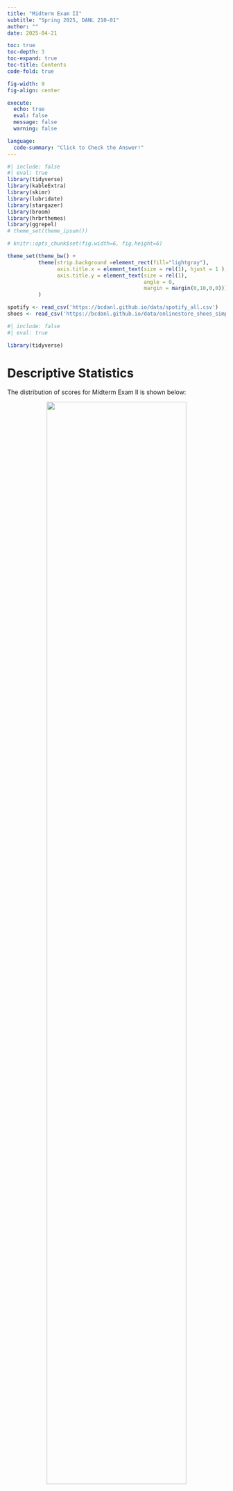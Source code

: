 ```yaml
---
title: "Midterm Exam II"
subtitle: "Spring 2025, DANL 210-01"
author: ""
date: 2025-04-21

toc: true
toc-depth: 3
toc-expand: true
toc-title: Contents
code-fold: true

fig-width: 9
fig-align: center

execute:
  echo: true
  eval: false
  message: false
  warning: false

language: 
  code-summary: "Click to Check the Answer!"
---
```

```r
#| include: false
#| eval: true
library(tidyverse)
library(kableExtra)
library(skimr)
library(lubridate)
library(stargazer)
library(broom)
library(hrbrthemes)
library(ggrepel)
# theme_set(theme_ipsum())

# knitr::opts_chunk$set(fig.width=6, fig.height=6)  

theme_set(theme_bw() +
          theme(strip.background =element_rect(fill="lightgray"),
                axis.title.x = element_text(size = rel(1), hjust = 1 ),
                axis.title.y = element_text(size = rel(1), 
                                            angle = 0,
                                            margin = margin(0,10,0,0)))
          )

spotify <- read_csv('https://bcdanl.github.io/data/spotify_all.csv')
shoes <- read_csv('https://bcdanl.github.io/data/onlinestore_shoes_simple.csv')
```

<!-- \begin{center}\large\bfseries -->
<!-- \textsf{Spring 2025, SUNY Geneseo, DANL 210-01} -->
<!-- \vspace*{-.5cm} -->
<!-- \end{center} -->

<!-- \begin{center}\huge\bfseries -->
<!-- \textsf{Midterm Exam II} -->
<!-- \vspace*{-.5cm} -->
<!-- \end{center} -->

<!-- \begin{center}\large\bfseries -->
<!-- \textsf{Make-up Version} -->
<!-- \end{center} -->

<!-- \begin{center}\large -->
<!-- {April 21, 2025} -->
<!-- \end{center} -->


<!-- # Honor Pledges -->

<!-- I solemnly swear that I will not cheat or engage in any form of academic dishonesty during this exam.  -->

<!-- I will not communicate with other students or use unauthorized materials.  -->

<!-- I will uphold the integrity of this exam and demonstrate my own knowledge and abilities. -->

<!-- By taking this pledge, I acknowledge that academic dishonesty undermines the academic process and is a violation of the trust placed in me as a student.  -->

<!-- I accept the consequences of any violation of this promise. -->

<!-- - Student's Name:  -->
<!-- - Student's Signature:  -->

<!-- <br><br> -->

```r
#| include: false
#| eval: true

library(tidyverse)
```



# Descriptive Statistics


The distribution of scores for Midterm Exam II is shown below:

<div style="text-align: center; width: 100%; margin: auto;">
  <img src="https://bcdanl.github.io/lec_figs/danl-210-s25-exam-2-dist.png" style="width: 80%; margin-bottom: -20px;">
  <p style="font-weight: bold;"></p>
</div>



The distribution of raw scores for Data Collection in Midterm Exam II is shown below:

<div style="text-align: center; width: 100%; margin: auto;">
  <img src="https://bcdanl.github.io/lec_figs/danl-210-s25-exam-2-dist-dc.png" style="width: 80%; margin-bottom: -20px;">
  <p style="font-weight: bold;"></p>
</div>



The distribution of raw scores for Pandas in Midterm Exam II is shown below:

<div style="text-align: center; width: 100%; margin: auto;">
  <img src="https://bcdanl.github.io/lec_figs/danl-210-s25-exam-2-dist-pandas.png" style="width: 80%; margin-bottom: -20px;">
  <p style="font-weight: bold;"></p>
</div>

<br>

The following provides the descriptive statistics for each part of the Midterm Exam II:

```r
#| echo: false
#| eval: true
sum <- readr::read_csv("https://bcdanl.github.io/data/spring-2025-danl-210-exam1-stat.csv")
DT::datatable(sum, options = list(pageLength = nrow(sum)), rownames = FALSE)
```

<br>

# Section 1. Data Collection I

```python
#| eval: false
#| echo: true
#| code-fold: false
#| message: false
#| warning: false

# %%
# =============================================================================
# Setting up
# =============================================================================
import pandas as pd
import os
import time
import random
from selenium import webdriver
from selenium.webdriver.common.by import By

driver = webdriver.Chrome() 

# Set the working directory path
wd_path = '/Users/bchoe/My Drive/suny-geneseo/spring2025/lecture-code'
os.chdir(wd_path)  

url = 'http://quotes.toscrape.com/tableful/'
```






**First/Front page** of the website for the `url`:

<div style="text-align: center; width: 100%; margin: auto;">
  <img src="https://bcdanl.github.io/lec_figs/table-scraping-quotes.png" style="width: 80%; margin-bottom: -20px;">
  <p style="font-weight: bold;"></p>
</div>



<br>

**Last page** of the website for the `url`:


<div style="text-align: center; width: 100%; margin: auto;">
  <img src="https://bcdanl.github.io/lec_figs/table-scraping-quotes_end.png" style="width: 80%; margin-bottom: -20px;">
  <p style="font-weight: bold;"></p>
</div>








**A single quote with its author**
<div style="text-align: center; width: 100%; margin: auto;">
  <img src="https://bcdanl.github.io/lec_figs/table-scraping-quotes-only.png" style="width: 80%; margin-bottom: -20px;">
  <p style="font-weight: bold;"></p>
</div>



<br>


**Corresponding tags**

<div style="text-align: center; width: 100%; margin: auto;">
  <img src="https://bcdanl.github.io/lec_figs/table-scraping-quotes-tag-only.png" style="width: 80%; margin-bottom: -20px;">
  <p style="font-weight: bold;"></p>
</div>






## Question 1 (Points: 4)
- Write `pandas` code that reads the HTML table from the front page of the website URL stored in `url` into a DataFrame called `df`.



```python
#| eval: false
#| message: false
#| warning: false

df = pd.read_html(url)[0]
```



<br>

## Question 2 (Points: 4)

- Write code to load the first/front page of the website for the `url` on the Chrome browser that *is being controlled by automated test software*, called `selenium`.



```python
#| eval: false
#| message: false
#| warning: false

driver.get(url)
```




<br>



## Question 3 (Points: 20)
- Write Python code to scrape every quote from a paginated website (unknown number of pages, 10 quotes per page) by repeatedly clicking the **Next** button until it disappears. 
  - On each page, extract each quote and its author into a column `quote_author` and its associated tags into `tags`, appending them to a DataFrame named `df_clean`. 
  - After loading each page, pause execution for a random 1–2 second interval. 
  - Examine below XPath examples for `quote_author` (rows 2, 4, 6, …) and `tags` (rows 3, 5, 7, …), identify that pattern of even vs. odd row numbers, and use it to build your f-strings for locating each element.

```python
#| eval: false
#| echo: true
#| code-fold: false
#| message: false
#| warning: false

# Table body - quote with author
xpath_quote_author_01 = '/html/body/div/table/tbody/tr[2]/td'
xpath_quote_author_02 = '/html/body/div/table/tbody/tr[4]/td'
xpath_quote_author_03 = '/html/body/div/table/tbody/tr[6]/td'
xpath_quote_author_04 = '/html/body/div/table/tbody/tr[8]/td'
xpath_quote_author_05 = '/html/body/div/table/tbody/tr[10]/td'
xpath_quote_author_06 = '/html/body/div/table/tbody/tr[12]/td'
xpath_quote_author_07 = '/html/body/div/table/tbody/tr[14]/td'
xpath_quote_author_08 = '/html/body/div/table/tbody/tr[16]/td'
xpath_quote_author_09 = '/html/body/div/table/tbody/tr[18]/td'
xpath_quote_author_10 = '/html/body/div/table/tbody/tr[20]/td'

# Table body - tags
xpath_tags_01 = '/html/body/div/table/tbody/tr[3]/td'
xpath_tags_02 = '/html/body/div/table/tbody/tr[5]/td'
xpath_tags_03 = '/html/body/div/table/tbody/tr[7]/td'
xpath_tags_04 = '/html/body/div/table/tbody/tr[9]/td'
xpath_tags_05 = '/html/body/div/table/tbody/tr[11]/td'
xpath_tags_06 = '/html/body/div/table/tbody/tr[13]/td'
xpath_tags_07 = '/html/body/div/table/tbody/tr[15]/td'
xpath_tags_08 = '/html/body/div/table/tbody/tr[17]/td'
xpath_tags_09 = '/html/body/div/table/tbody/tr[19]/td'
xpath_tags_10 = '/html/body/div/table/tbody/tr[21]/td'
```







```python
#| eval: false
#| message: false
#| warning: false

df_clean = pd.DataFrame()
while True:
    
    try:
        btn = driver.find_element(By.PARTIAL_LINK_TEXT, "Next")
    except:
        btn = []

    for i in range(1,11):
        j = i*2
        k = i*2+1
        
        xpath_quote_author = f'/html/body/div/table/tbody/tr[{j}]/td'
        xpath_tags = f'/html/body/div/table/tbody/tr[{k}]/td'
        
        quote_author = driver.find_element(By.XPATH, xpath_quote_author).text
        tags = driver.find_element(By.XPATH, xpath_tags).text
        
        lst = [quote_author, tags]
        obs = pd.DataFrame([lst])
        df_clean = pd.concat([df_clean, obs])
    
    if btn != []:
        btn.click()
        time.sleep(random.uniform(1,2))
    else:
        break
      
df_clean.columns = ['quote_author', 'tags']
```





<br>



## Question 4 (Points: 4)
- Write one-line code to export the `df_clean` DataFrame as a CSV file named **table_quotes.csv** inside the **data** subfolder of the current working directory given by `wd_path`.
  - Ensure that the CSV does not include row index of the `df_clean` DataFrame.



```python
#| eval: false
#| message: false
#| warning: false

df_clean.to_csv('data/quotes_table.csv', index=False, encoding = 'utf-8-sig')  
```



<br>


## Question 5 (Points: 4)

- Write a one-line code to quit the Chrome browser that *is being controlled by automated test software*, called `selenium`.



```python
#| eval: false
#| message: false
#| warning: false

driver.quit()
```




<br><br>



# Section 2. Data Collection II


## Question 6 (Points: 4)

- In the client–server model of the web, which statement is true?
a. A client hosts webpages, and a server displays them to users.
b. A client requests data, and a server responds with data.
c. Clients and servers are the same machine communicating via HTTPS.
d. A server initiates requests, and a client responds with data.



```python
#| eval: false
#| message: false
#| warning: false

b. A client requests data, and a server responds with data.
```


<br>



## Question 7 (Points: 10)
- Fill in the following 5 blanks to make a request to the FRED API for collecting the U.S. unemployment rate (`series_id` = "**UNRATE**")

```python
#| echo: true
#| eval: false

import requests
import pandas as pd
param_dicts = {
  'api_key': 'YOUR_FRED_API_KEY', ## Change to your own key
  'file_type': 'json',
  'series_id': ___BLANK_1___    ## ID for series data from the FRED
}
api_endpoint = "https://api.stlouisfed.org/fred/series/observations"
response = ___BLANK_2___

# Check if the server successfully sends the requested content
if ___BLANK_3___:
    # Convert JSON response to Python dictionary.
    content = ___BLANK_4___

    # Create a DataFrame of key 'observations's value from the content dictionary
    df = pd.DataFrame( ___BLANK_5___ )
else:
    print("The server cannot find the requested content")
```




**key**-**value** pairs in the `content` dictionary

<div style="text-align: center; width: 100%; margin: auto;">
  <img src="https://bcdanl.github.io/lec_figs/content_dictionary.png" style="width: 80%; margin-bottom: -20px;">
  <p style="font-weight: bold;"></p>
</div>


<br>

**_Answer_** for `___BLANK_1___`:

```python
#| eval: false
#| message: false
#| warning: false

"UNRATE"
```

<br>

**_Answer_** for `___BLANK_2___`:

```python
#| eval: false
#| message: false
#| warning: false

requests.get(api_endpoint, params=param_dicts)
```


<br>


**_Answer_** for `___BLANK_3___`:

```python
#| eval: false
#| message: false
#| warning: false

response.status_code == 200
```

<br>



**_Answer_** for `___BLANK_4___`:

```python
#| eval: false
#| message: false
#| warning: false

response.json()
```

<br>




**_Answer_** for `___BLANK_5___`:

```python
#| eval: false
#| message: false
#| warning: false

content['observations']
```



<br><br><br>



# Section 3. Pandas Basics I


```python
#| eval: false
#| echo: true
#| code-fold: false
#| message: false
#| warning: false

import pandas as pd
import numpy as np
```

<br>

Below is `spotify` `DataFrame` that reads the file `spotify_all.csv` containing data of Spotify users' playlist information (Source: [Spotify Million Playlist Dataset Challenge](https://www.aicrowd.com/challenges/spotify-million-playlist-dataset-challenge)).

```python
#| eval: false
#| echo: true
#| code-fold: false
#| message: false
#| warning: false

spotify = pd.read_csv('https://bcdanl.github.io/data/spotify_all.csv')
```


```r
#| eval: true
#| echo: false
#| warning: false

df <- read_csv('https://bcdanl.github.io/data/spotify_all.csv')

rmarkdown::paged_table(df,
                       options = list(rows.print = 25))
```



## Variable Description

- `pid`: playlist ID; unique ID for playlist
- `playlist_name`: a name of playlist
- `pos`: a position of the track within a playlist (starting from 0)
- `artist_name`: name of the track’s primary artist
- `track_name`: name of the track
- `duration_ms`: duration of the track in milliseconds


## Definition of a Song
- In Section 1, a **song** is defined as a combination of a `artist_name` value and a `track_name` value.

- E.g., the following provides the 12 distinct songs with the same `track_name`---**I Love You**:

```r
#| eval: true
#| echo: false
#| warning: false

spotify |> 
  count(artist_name, track_name) |> 
  filter(track_name == 'I Love You') |> 
  select(-n) |>
  mutate(Index = row_number() - 1) |>
  relocate(Index) |> 
  kbl() |>
  kable_styling(
    latex_options = c("hold_position"),
    font_size = 8
  ) |>
  column_spec(1, background = "#d3d3d3") |> # light gray background for Row column
  row_spec(0, background = "#d3d3d3") 
```





## Question 8 (Points: 4)

- Complete the following line so that `num_columns` is assigned the total number of columns in the `spotify` DataFrame as an integer:



```.python
num_columns = spotify._______________________________________________
```



```python
#| eval: false
#| message: false
#| warning: false

num_columns = spotify.shape[1]
```





<br>



## Question 9 (Points: 4)

- Write code to count how many tracks each playlist contains.



```python
#| eval: false
#| message: false
#| warning: false

spotify[['pid', 'playlist_name']].value_counts().reset_index()
```





<br>




## Question 10 (Points: 5)

- Write code to identify playlists that include at least 100 different artists.



```python
#| eval: false
#| message: false
#| warning: false

plist_100 = (
 spotify[['pid', 'playlist_name', 'artist_name']]
 .drop_duplicates()
 .value_counts()
 .reset_index()[['pid', 'playlist_name']]
 .value_counts()
 .reset_index()
 .query('count >= 100')
 )

```






<br>




## Question 11 (Points: 5)

-	Write code to calculate the proportion of playlists in `spotify` that contain at least one duplicated song, i.e. (the number of playlists with at least 1 duplicate song) divided by (the total number of distinct playlists)




```python
#| eval: false
#| message: false
#| warning: false

dup_T = spotify.duplicated(subset=["pid", "artist_name", "track_name"])
duplicate_plist = (
    spotify[ dup_T ]
    .drop_duplicates(subset = ['pid', 'playlist_name'])
    )


all_plists = (
    spotify
    .drop_duplicates(subset = ['pid', 'playlist_name'])
    )
    
duplicate_plist.shape[0] / all_plist.shape[0]
```




<br>




## Question 12 (Points: 6)

- Write code to add a new column, `duration_cat`, to the `spotify` DataFrame that categorizes `duration_ms` into:
  - "**short**" for tracks under 3 minutes (<180000 ms)
  - "**medium**" for tracks between 3 and 5 minutes (180000–300000 ms)
  - "**long**" for tracks over 5 minutes (>300000 ms)



```python
#| eval: false
#| message: false
#| warning: false

spotify['duration_cat'] = np.where(spotify['duration_ms'] < 180*1000,
                                   "short", 
                                   "")

spotify['duration_cat'] = np.where(spotify['duration_ms'] > 300*1000,
                                   "long", 
                                   spotify['duration_cat'])

spotify['duration_cat'] = np.where(spotify['duration_cat'] == '',
                                   "medium", 
                                   spotify['duration_cat'])
```





<br>




## Question 13 (Points: 7)

- Write code to find the second most frequently appearing song(s) across all playlists that include **"Viva La Vida"** (`track_name`) by **"Coldplay"** (`artist_name`).



```python
#| eval: false
#| message: false
#| warning: false

coldplay_list = (
    spotify.query('artist_name == "Coldplay" & track_name == "Viva La Vida"')
    )

after_coldplay = (
    spotify[ spotify['pid'].isin(coldplay_list['pid']) ]
    [ ['artist_name', 'track_name'] ]
    .value_counts()
    .reset_index()
    .nlargest(2, 'count', keep="all")
    )
```




<br>





## Question 14 (Points: 7)

-	Consider a DataFrame called `songs`, derived from `spotify`, that adds a new variable `song` by concatenating each row’s `artist_name` and `track_name`:

```r
#| eval: true
#| echo: false
#| warning: false

new_row <- list(
  pid = NA,
  playlist_name  = ".....",
  song = NA
)

spotify |> 
  head(3) |>
  mutate(Index = row_number() - 1) |>
  relocate(Index) |> 
  mutate(song = str_c(artist_name, ' - ', track_name)) |> 
  relocate(song, .after = playlist_name) |> 
  select(Index, pid, playlist_name, song) |> 
  add_row(!!!new_row, .after = 3) |> 
  mutate(
    across(
      everything(),
      ~ if_else(is.na(.), "", as.character(.))
    )
  ) |> 
  kbl() |>
  kable_styling(
    latex_options = c("hold_position"),
    font_size = 8
  ) |>
  column_spec(1, background = "#d3d3d3") |> # light gray background for Row column
  row_spec(0, background = "#d3d3d3") 
```

- Note that the `songs` DataFrame has only the three variables---`pid`, `playlist_name`, and `song`, as shown above.

- Write code to determine which two different songs appear together in playlists more often than any other pair, as shown below.
  - (Hint:  self‑merge the `songs` DataFrame on `pid` to get `song_x`-`song_y` pairs, which is a many-to-many join.)


```r
#| eval: true
#| echo: false
#| warning: false

# 1. One row per song‑in‑playlist
popular_pairs <- spotify |>
  distinct(pid, playlist_name, artist_name, track_name) |>
  mutate(song = paste(artist_name, track_name, sep = " – ")) |>
  select(pid, playlist_name, song)

# 2. Self‑join on pid to get all song–song combinations
pairs <- popular_pairs |>
  inner_join(popular_pairs, by = "pid", suffix = c("_x", "_y"))

# 3. Count co‑occurrences and drop self‑pairs
pair_counts <- pairs |>
  count(song_x, song_y, name = "count") |>
  arrange(-count) |> 
  mutate(Index = row_number() - 1) |>
  relocate(Index) |> 
  filter(song_x != song_y)

# View the result
pair_counts |> 
  head(1) |> 
  kbl() |>
  kable_styling(
    latex_options = c("hold_position"),
    font_size = 8
  ) |>
  column_spec(1, background = "#d3d3d3") |> # light gray background for Row column
  row_spec(0, background = "#d3d3d3") 
```





Below is how `songs` DataFrame is created:
```python
#| eval: false
#| echo: true
#| code-fold: false
#| message: false
#| warning: false

songs = (
    spotify
    .drop_duplicates(subset = ['pid', 'playlist_name', 'artist_name', 'track_name'])
    [['pid', 'playlist_name', 'artist_name', 'track_name']]
    )

songs['song'] = songs['artist_name'] + ' – ' + songs['track_name']
songs = songs[['pid', 'playlist_name', 'song']]
```


```python
#| eval: false
#| message: false
#| warning: false

pairs = songs.merge(songs, on='pid')

pair_counts = (
    pairs[['song_x','song_y']]
    .value_counts()
    .reset_index()
    .query('song_x != song_y')
    .nlargest(1, 'count', keep = "all")  
)

# Note: Lexicographic filtering is necessary to treat (song_x, song_y) and (song_y, song_x) as the same pair.
```





<br><br>




# Section 4. Pandas Basics II

Below is `shoes` `DataFrame` that reads the file `onlinestore_shoes_simple.csv` containing data of "shoes" search information from an online store.

```python
#| eval: false
#| echo: true
#| code-fold: false
#| message: false
#| warning: false

shoes = pd.read_csv('https://bcdanl.github.io/data/onlinestore_shoes_simple.csv')
```

```python
#| echo: false
#| eval: true
#| warning: false
#| message: false

import pandas as pd
import numpy as np
shoes = pd.read_csv('https://bcdanl.github.io/data/onlinestore_shoes_simple.csv')
```

```r
#| eval: true
#| echo: false
#| warning: false

df <- read_csv('https://bcdanl.github.io/data/onlinestore_shoes_simple.csv')

rmarkdown::paged_table(df,
                       options = list(rows.print = 25))
```


## Variable Description

| Variable                          | Description                                                                 |
|----------------------------------|-----------------------------------------------------------------------------|
| `id`                             | Unique identifier for the product                                           |
| `brandId`                        | Unique identifier for the brand                                            |
| `brandName`                      | Name of the brand                                                          |
| `name`                           | Product name or title                                                      |
| `reviewCount`                    | Number of customer reviews                                                 |
| `reviewStarRating`               | Average star rating from customer reviews                                  |
| `current_p`                      | Current price                   |
| `clearance_p`                    | Clearance price  (`NA` if not available for clearance)           |

<br>

## Question 15 (Points: 5)

- Write code to identify the top **deal** product(s), where a deal is defined by all of the following:
	1.	**On clearance**: the product’s `current_p` equals its `clearance_p`.
	2.	**Highly reviewed**: `reviewCount` is at or above the 95th percentile of all `reviewCount` values.
	3.	**Best rated**: among these clearance, highly‑reviewed products, it has the maximum `reviewStarRating` (including any ties).


```r
#| eval: true
#| echo: false
#| warning: false

shoes_promo <- read_csv('https://bcdanl.github.io/data/onlinestore_shoes_simple_star.csv')

shoes_promo |> 
  kbl() |>
  kable_styling(
    latex_options = c("hold_position"),
    font_size = 8
  ) |>
  column_spec(1, background = "#d3d3d3") |> # light gray background for Row column
  row_spec(0, background = "#d3d3d3") 
```




```python
#| eval: false
#| message: false
#| warning: false

review_top5 = shoes['reviewCount'].quantile(.95)
shoes_promo = (
    shoes[(shoes['clearance_p'] == shoes['currernt_p']) & (shoes['reviewCount'] >= review_top5) ]
    .nlargest(1, 'reviewStarRating', keep = 'all')
    )

```





<br>





## Question 16 (Points: 7)

- Write pandas code to:
	1.	**Count products per brand**: determine how many items each brand offers.
	2.	**Find the 90th‑percentile threshold** of those brand‑level counts.
	3.	**Select "popular" brands** whose product counts exceed that threshold.
	4.	**Compute clearance rates** for each of these popular brands: the fraction of their items with a non‑missing `clearance_p`.
	5.	**List the top five** brands by clearance rate, reporting each brand and its rate, as shown in below DataFrame.
	

```r
#| eval: true
#| echo: false
#| warning: false

shoes_promo <- read_csv('https://bcdanl.github.io/data/onlinestore_shoes_simple_na.csv')

shoes_promo |> 
  kbl() |>
  kable_styling(
    latex_options = c("hold_position"),
    font_size = 8
  ) |>
  column_spec(1, background = "#d3d3d3") |> # light gray background for Row column
  row_spec(0, background = "#d3d3d3") 
```





```python
#| eval: false
#| message: false
#| warning: false


# 1. Count total products per brand
total_per_brand = shoes['brandName'].value_counts().reset_index()

total_per_brand_n = total_per_brand['count'].quantile(.9)
total_per_brand = total_per_brand[total_per_brand['count'] >= total_per_brand_n]

# 2. Count total products per brand
shoes['clearance_available'] = shoes['clearance_p'].notna()

total_per_brand_c = (
    shoes
    .query('clearance_available == True')['brandName']
    .value_counts()
    .reset_index()
    )

# 3. Join
df = total_per_brand_c.merge(total_per_brand, on='brandName', how = 'left')
df = df[~df['count_y'].isna()]
df['rate'] = df['count_x'] / df['count_y'] 
df_top5 = df.nlargest(5, 'rate', keep = 'all')
```




  
  

